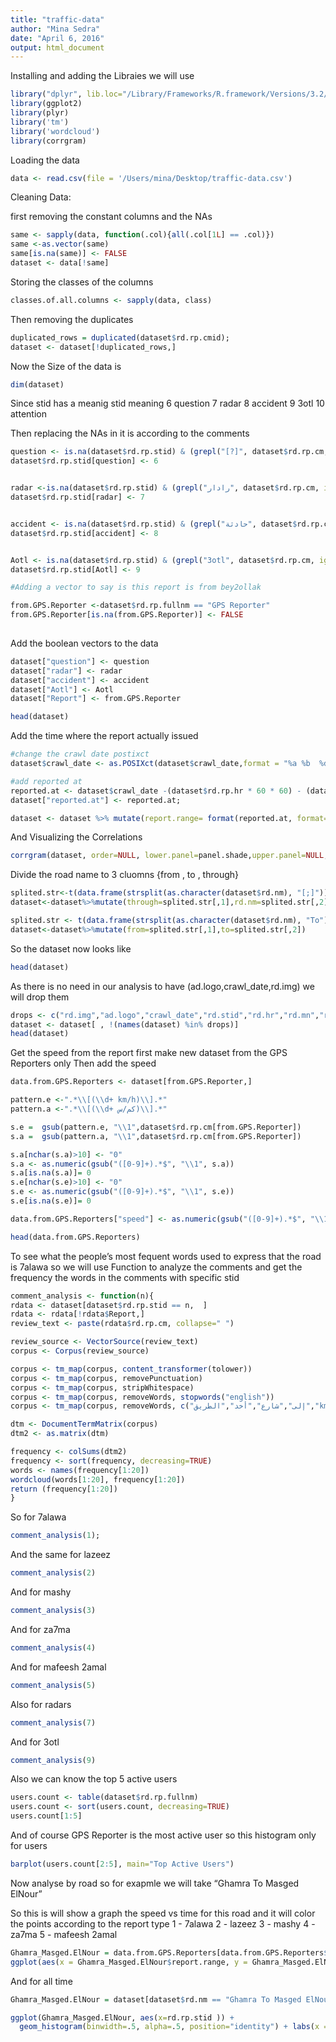 ```yaml
---
title: "traffic-data"
author: "Mina Sedra"
date: "April 6, 2016"
output: html_document
---
```

Installing and adding the Libraies we will use
```r
library("dplyr", lib.loc="/Library/Frameworks/R.framework/Versions/3.2/Resources/library")
library(ggplot2)
library(plyr)
library('tm')
library('wordcloud')
library(corrgram)
```

Loading the data 
```r
data <- read.csv(file = '/Users/mina/Desktop/traffic-data.csv')
```

Cleaning Data:

first removing the constant columns and the NAs
```r
same <- sapply(data, function(.col){all(.col[1L] == .col)})
same <-as.vector(same)
same[is.na(same)] <- FALSE
dataset <- data[!same]
```

Storing the classes of the columns

```r
classes.of.all.columns <- sapply(data, class)
```

Then removing the duplicates  

```r
duplicated_rows = duplicated(dataset$rd.rp.cmid);
dataset <- dataset[!duplicated_rows,]
```

Now the Size of the data is 

```r
dim(dataset)
```

Since stid has a meanig
 stid    meaning
  6      question
  7      radar
  8      accident
  9      3otl
  10     attention
  
Then replacing the NAs in it is according to the comments

```r
question <- is.na(dataset$rd.rp.stid) & (grepl("[?]", dataset$rd.rp.cm, ignore.case=TRUE)|grepl("[؟]", dataset$rd.rp.cm, ignore.case=TRUE))
dataset$rd.rp.stid[question] <- 6


radar <-is.na(dataset$rd.rp.stid) & (grepl("رادار", dataset$rd.rp.cm, ignore.case=TRUE)|grepl("radar", dataset$rd.rp.cm, ignore.case=TRUE))
dataset$rd.rp.stid[radar] <- 7


accident <- is.na(dataset$rd.rp.stid) & (grepl("حادثة", dataset$rd.rp.cm, ignore.case=TRUE)|grepl("حادثه", dataset$rd.rp.cm, ignore.case=TRUE)|grepl("7adsa", dataset$rd.rp.cm, ignore.case=TRUE))
dataset$rd.rp.stid[accident] <- 8


Aotl <- is.na(dataset$rd.rp.stid) & (grepl("3otl", dataset$rd.rp.cm, ignore.case=TRUE)|grepl("عطلانة", dataset$rd.rp.cm, ignore.case=TRUE))
dataset$rd.rp.stid[Aotl] <- 9

#Adding a vector to say is this report is from bey2ollak

from.GPS.Reporter <-dataset$rd.rp.fullnm == "GPS Reporter"
from.GPS.Reporter[is.na(from.GPS.Reporter)] <- FALSE
  

```

Add the boolean vectors to the data 

```r
dataset["question"] <- question
dataset["radar"] <- radar
dataset["accident"] <- accident
dataset["Aotl"] <- Aotl
dataset["Report"] <- from.GPS.Reporter

head(dataset)
```

Add the time where the report actually issued 
```r

#change the crawl date postixct
dataset$crawl_date <- as.POSIXct(dataset$crawl_date,format = "%a %b  %d %H:%M:%S",tz = "UTC")

#add reported at 
reported.at <- dataset$crawl_date -(dataset$rd.rp.hr * 60 * 60) - (dataset$rd.rp.mn * 60);
dataset["reported.at"] <- reported.at;

dataset <- dataset %>% mutate(report.range= format(reported.at, format="%y-%m-%d %H"))

```

And Visualizing the Correlations 
```r
corrgram(dataset, order=NULL, lower.panel=panel.shade,upper.panel=NULL, text.panel=panel.txt,main="coleration")
```

Divide the road name to 3 cluomns {from , to , through}
```r
splited.str<-t(data.frame(strsplit(as.character(dataset$rd.nm), "[;]")))
dataset<-dataset%>%mutate(through=splited.str[,1],rd.nm=splited.str[,2])

splited.str <- t(data.frame(strsplit(as.character(dataset$rd.nm), "To")))
dataset<-dataset%>%mutate(from=splited.str[,1],to=splited.str[,2])

```

So the dataset now looks like 
```r
head(dataset)
```

As there is no need in our analysis to have (ad.logo,crawl_date,rd.img)
we will drop them


```r

drops <- c("rd.img","ad.logo","crawl_date","rd.stid","rd.hr","rd.mn","rd.new","rd.strq","rd.cmrq")
dataset <- dataset[ , !(names(dataset) %in% drops)]
head(dataset)
```




Get the speed from the report
first make new dataset from the GPS Reporters only
Then add the speed 

```r
data.from.GPS.Reporters <- dataset[from.GPS.Reporter,]

pattern.e <-".*\\[(\\d+ km/h)\\].*"
pattern.a <-".*\\[(\\d+ كم/س)\\].*"

s.e =  gsub(pattern.e, "\\1",dataset$rd.rp.cm[from.GPS.Reporter]) 
s.a =  gsub(pattern.a, "\\1",dataset$rd.rp.cm[from.GPS.Reporter]) 

s.a[nchar(s.a)>10] <- "0"
s.a <- as.numeric(gsub("([0-9]+).*$", "\\1", s.a))
s.a[is.na(s.a)]= 0
s.e[nchar(s.e)>10] <- "0"
s.e <- as.numeric(gsub("([0-9]+).*$", "\\1", s.e))
s.e[is.na(s.e)]= 0

data.from.GPS.Reporters["speed"] <- as.numeric(gsub("([0-9]+).*$", "\\1", s.a)) + as.numeric(gsub("([0-9]+).*$", "\\1", s.e))

head(data.from.GPS.Reporters)

```

To see what the people's most fequent words used to express that the road is 7alawa so we will use
Function to analyze the comments and get the frequency the words in the comments with specific stid
```r


comment_analysis <- function(n){
rdata <- dataset[dataset$rd.rp.stid == n,  ]
rdata <- rdata[!rdata$Report,]
review_text <- paste(rdata$rd.rp.cm, collapse=" ")

review_source <- VectorSource(review_text)
corpus <- Corpus(review_source)

corpus <- tm_map(corpus, content_transformer(tolower))
corpus <- tm_map(corpus, removePunctuation)
corpus <- tm_map(corpus, stripWhitespace)
corpus <- tm_map(corpus, removeWords, stopwords("english"))
corpus <- tm_map(corpus, removeWords, c("إلى","شارع","أخد","الطريق","kmh","كم/س","average","speed","لحد"))

dtm <- DocumentTermMatrix(corpus)
dtm2 <- as.matrix(dtm)

frequency <- colSums(dtm2)
frequency <- sort(frequency, decreasing=TRUE)
words <- names(frequency[1:20])
wordcloud(words[1:20], frequency[1:20])
return (frequency[1:20])
}
```

So for 7alawa

```r
comment_analysis(1);
```

And the same for lazeez
```r
comment_analysis(2)
```


And for mashy
```r
comment_analysis(3)
```

And for za7ma
```r
comment_analysis(4)
```

And for mafeesh 2amal
```r
comment_analysis(5)
```

Also for radars
```r
comment_analysis(7)
```

And for 3otl

```r
comment_analysis(9)


```
 
 
 
 Also we can know the top 5 active users
 
```r
users.count <- table(dataset$rd.rp.fullnm)
users.count <- sort(users.count, decreasing=TRUE)
users.count[1:5]
```

And of course GPS Reporter is the most active user so this histogram only for users 
```r
barplot(users.count[2:5], main="Top Active Users")
```

Now analyse by road so for exapmle we will take "Ghamra To Masged ElNour"

So this is will show a graph the speed vs time for this road and it will color the points according to the report type 
1 - 7alawa
2 - lazeez
3 - mashy
4 - za7ma
5 - mafeesh 2amal

```r
Ghamra_Masged.ElNour = data.from.GPS.Reporters[data.from.GPS.Reporters$rd.nm == "Ghamra To Masged ElNour" ,]
ggplot(aes(x = Ghamra_Masged.ElNour$report.range, y = Ghamra_Masged.ElNour$speed), data = Ghamra_Masged.ElNour ,labels()) +  geom_point(aes(colour = factor(Ghamra_Masged.ElNour$rd.rp.stid))) + labs(x = "Time",y = "Speed",colour = "Report Type")+expand_limits(x=c(0,30))

```

And for all time 

```r
Ghamra_Masged.ElNour = dataset[dataset$rd.nm == "Ghamra To Masged ElNour" ,]

ggplot(Ghamra_Masged.ElNour, aes(x=rd.rp.stid )) +
  geom_histogram(binwidth=.5, alpha=.5, position="identity") + labs(x = "Report type",y = "count",colour = "Report Type")

```


